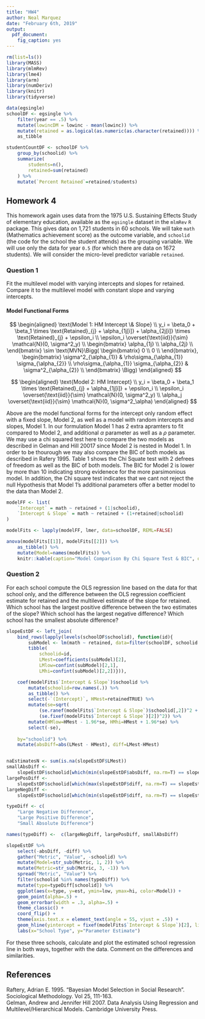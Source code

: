 ```yaml
---
title: "HW4"
author: Neal Marquez
date: "February 6th, 2019"
output:
  pdf_document:
    fig_caption: yes
---
```


```r
rm(list=ls())
library(MASS)
library(mlmRev)
library(lme4)
library(arm)
library(numDeriv)
library(knitr)
library(tidyverse)

data(egsingle)
schoolDF <- egsingle %>%
    filter(year == .5) %>%
    mutate(lowincDM = lowinc - mean(lowinc)) %>%
    mutate(retained = as.logical(as.numeric(as.character(retained)))) %>%
    as_tibble

studentCountDF <- schoolDF %>%
    group_by(schoolid) %>%
    summarize(
        students=n(),
        retained=sum(retained)
    ) %>%
    mutate(`Percent Retained`=retained/students)
```

## Homework 4

This homework again uses data from the 1975 U.S. Sustaining Effects Study of elementary education, available as the `egsingle` dataset in the `mlmRev` `R` package. This gives data on 1,721 students in 60 schools. We will take `math` (Mathematics achievement score) as the outcome variable, and `schoolid` (the code for the school the student attends) as the grouping variable. We will use only the data for year `0.5` (for which there are data on 1672 students). We will consider the micro-level predictor variable `retained`.  

### Question 1  

Fit the multilevel model with varying intercepts and slopes for retained. Compare it to the multilevel model with constant slope and varying intercepts.  

#### Model Functional Forms
$$
\begin{aligned}
\text{Model 1: HM Intercept \& Slope} \\
y_i = \beta_0 + \beta_1 \times \text{Retained}_{j} + 
    \alpha_{1j[i]} + \alpha_{2j[i]} \times \text{Retained}_{j} + \epsilon_i \\
\epsilon_i \overset{\text{iid}}{\sim} \mathcal{N}(0, \sigma^2_y) \\
\begin{bmatrix}
    \alpha_{1j} \\
    \alpha_{2j} \\
\end{bmatrix} \sim 
\text{MVN}\Bigg( 
\begin{bmatrix}
    0 \\
    0 \\
\end{bmatrix},
\begin{bmatrix}
    \sigma^2_{\alpha_{1}} & \rho\sigma_{\alpha_{1}} \sigma_{\alpha_{2}} \\
    \rho\sigma_{\alpha_{1}} \sigma_{\alpha_{2}} & \sigma^2_{\alpha_{2}} \\
\end{bmatrix}
\Bigg)
\end{aligned}
$$

$$
\begin{aligned}
\text{Model 2: HM Intercept} \\
y_i = \beta_0 + \beta_1 \times \text{Retained}_{j} + 
    \alpha_{1j[i]} + \epsilon_i \\
\epsilon_i \overset{\text{iid}}{\sim} \mathcal{N}(0, \sigma^2_y) \\
\alpha_j  \overset{\text{iid}}{\sim} \mathcal{N}(0, \sigma^2_\alpha)
\end{aligned}
$$

Above are the model functional forms for the intercept only random effect with a fixed slope, Model 2, as well as a model with random intercepts and slopes, Model 1. In our formulation Model 1 has 2 extra apramters to fit compared to Model 2, and additional $\alpha$ parameter as well as a $\rho$ parameter. We may use a chi squared test here to compare the two models as described in Gelman and Hill 20017 since Model 2 is nested in Model 1. In order to be thourough we may also compare the BIC of both models as described in Rafery 1995. Table 1 shows the Chi Squate test with 2 defrees of freedom as well as the BIC of both models. The BIC for Model 2 is lower by more than 10 indicating strong evidenece for the more parsimonious model. In addition, the Chi square test indicates that we cant not reject the null Hypothesis that Model 1's additional parameters offer a better model to the data than Model 2. 

```r
modelFF <- list(
    `Intercept` = math ~ retained + (1|schoolid),
    `Intercept & Slope` = math ~ retained + (1+retained|schoolid)
)

modelFits <- lapply(modelFF, lmer, data=schoolDF, REML=FALSE)

anova(modelFits[[1]], modelFits[[2]]) %>%
    as_tibble() %>%
    mutate(Model=names(modelFits)) %>%
    knitr::kable(caption="Model Comparison By Chi Square Test & BIC", digits=2)
```

### Question 2  

For each school compute the OLS regression line based on the data for that school only, and the difference between the OLS regression coefficient estimate for retained and the multilevel estimate of the slope for retained. Which school has the largest positive difference between the two estimates of the slope? Which school has the largest negative difference? Which school has the smallest absolute difference?  

```r
slopeEstDF <- left_join(
    bind_rows(lapply(levels(schoolDF$schoolid), function(id){
        subModel <- lm(math ~ retained, data=filter(schoolDF, schoolid == id))
        tibble(
            schoolid=id, 
            LMest=coefficients(subModel)[2],
            LMlow=confint(subModel)[2,1],
            LMhi=confint(subModel)[2,2])})),

    coef(modelFits$`Intercept & Slope`)$schoolid %>%
        mutate(schoolid=row.names(.)) %>%
        as_tibble() %>%
        select(-`(Intercept)`, HMest=retainedTRUE) %>%
        mutate(se=sqrt(
            (se.ranef(modelFits$`Intercept & Slope`)$schoolid[,2])^2 +
            (se.fixef(modelFits$`Intercept & Slope`)[2])^2)) %>%
        mutate(HMlow=HMest - 1.96*se, HMhi=HMest + 1.96*se) %>%
        select(-se),
    
    by="schoolid") %>%
    mutate(absDiff=abs(LMest - HMest), diff=LMest-HMest)


naEstimatesN <- sum(is.na(slopeEstDF$LMest))
smallAbsDiff <- 
    slopeEstDF$schoolid[which(min(slopeEstDF$absDiff, na.rm=T) == slopeEstDF$absDiff)]
largePosDiff <- 
    slopeEstDF$schoolid[which(max(slopeEstDF$diff, na.rm=T) == slopeEstDF$diff)]
largeNegDiff <- 
    slopeEstDF$schoolid[which(min(slopeEstDF$diff, na.rm=T) == slopeEstDF$diff)]

typeDiff <- c(
    "Large Negative Difference",
    "Large Positive Difference",
    "Small Absolute Difference")

names(typeDiff) <-  c(largeNegDiff, largePosDiff, smallAbsDiff)

slopeEstDF %>%
    select(-absDiff, -diff) %>%
    gather("Metric", "Value", -schoolid) %>%
    mutate(Model=str_sub(Metric, 1, 2)) %>%
    mutate(Metric=str_sub(Metric, 3, -1)) %>%
    spread("Metric", "Value") %>%
    filter(schoolid %in% names(typeDiff)) %>%
    mutate(type=typeDiff[schoolid]) %>%
    ggplot(aes(x=type, y=est, ymin=low, ymax=hi, color=Model)) +
    geom_point(alpha=.5) +
    geom_errorbar(width = .3, alpha=.5) +
    theme_classic() +
    coord_flip() +
    theme(axis.text.x = element_text(angle = 55, vjust = .5)) +
    geom_hline(yintercept = fixef(modelFits$`Intercept & Slope`)[2], linetype=2) +
    labs(x="School Type", y="Parameter Estimate")
```

For these three schools, calculate and plot the estimated school regression line in both ways, together with the data. Comment on the differences and similarities.

\newpage

## References  
Raftery, Adrian E. 1995. "Bayesian Model Selection in Social Research". Sociological Methodology. Vol 25, 111-163.  
Gelman, Andrew and Jennifer Hill 2007. Data Analysis Using Regression and Multilevel/Hierarchical Models. Cambridge University Press. 
